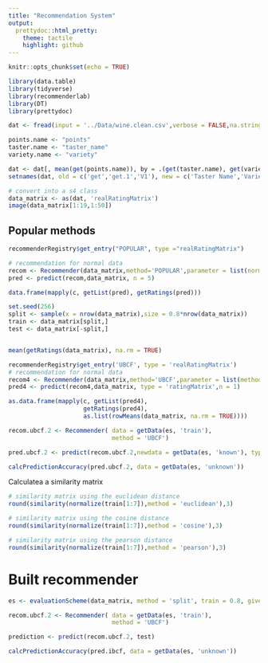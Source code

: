 ```yaml
---
title: "Recommendation System"
output:
  prettydoc::html_pretty:
    theme: tactile
    highlight: github
---
```


```r
knitr::opts_chunk$set(echo = TRUE)
```


```r
library(data.table)
library(tidyverse)
library(recommenderlab)
library(DT)
library(prettydoc)
```


```r
dat <- fread(input = '../Data/wine.clean.csv',verbose = FALSE,na.strings=c(""))
```

```r
points.name <- "points"
taster.name <- "taster_name"
variety.name <- "variety"

dat <- dat[, mean(get(points.name)), by = .(get(taster.name), get(variety.name))]
setnames(dat, old = c('get','get.1','V1'), new = c('Taster Name','Variety','Point'))

```

```r
# convert into a s4 class 
data_matrix <- as(dat, 'realRatingMatrix')
image(data_matrix[1:19,1:50])

```

## Popular methods 

```r
recommenderRegistry$get_entry("POPULAR", type ="realRatingMatrix")

# recommendation for normal data 
recom <- Recommender(data_matrix,method='POPULAR',parameter = list(normalize=NULL))
pred <- predict(recom,data_matrix, n = 5)

data.frame(mapply(c, getList(pred), getRatings(pred)))

```

```r

set.seed(256)
split <- sample(x = nrow(data_matrix),size = 0.8*nrow(data_matrix))
train <- data_matrix[split,]
test <- data_matrix[-split,]


mean(getRatings(data_matrix), na.rm = TRUE)
```


```r
recommenderRegistry$get_entry('UBCF', type = 'realRatingMatrix')
# recommendation for normal data 
recom4 <- Recommender(data_matrix,method='UBCF',parameter = list(method = 'Cosine'))
pred4 <- predict(recom4,data_matrix, type = 'ratingMatrix',n = 1)

as.data.frame(mapply(c, getList(pred4), 
                     getRatings(pred4), 
                     as.list(rowMeans(data_matrix, na.rm = TRUE))))

recom.ubcf.2 <- Recommender( data = getData(es, 'train'),
                             method = 'UBCF')

pred.ubcf.2 <- predict(recom.ubcf.2,newdata = getData(es, 'known'), type = 'ratings')

calcPredictionAccuracy(pred.ubcf.2, data = getData(es, 'unknown'))

```

Calculatea a similarity matrix 

```r

# similarity matrix using the euclidean distance 
round(similarity(normalize(train[1:7]),method = 'euclidean'),3)

# similarity matrix using the cosine distance
round(similarity(normalize(train[1:7]),method = 'cosine'),3)

# similarity matrix using the pearson distance
round(similarity(normalize(train[1:7]),method = 'pearson'),3)
```

# Built recommender 


```r
es <- evaluationScheme(data_matrix, method = 'split', train = 0.8, given = 5)

recom.ubcf.2 <- Recommender( data = getData(es, 'train'),
                             method = 'UBCF')

prediction <- predict(recom.ubcf.2, test)

calcPredictionAccuracy(pred.ibcf, data = getData(es, 'unknown'))
```



